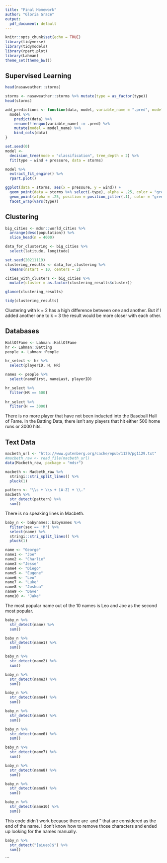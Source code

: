 ```yaml
---
title: "Final Homework"
author: "Gloria Grace"
output:
  pdf_document: default
---
```


```r
knitr::opts_chunk$set(echo = TRUE)
library(tidyverse)
library(tidymodels)
library(rpart.plot)
library(Lahman)
theme_set(theme_bw())
```


## Supervised Learning

```r
head(nasaweather::storms)
```

```r
storms <- nasaweather::storms %>% mutate(type = as_factor(type))
head(storms)
```

```r
add_predictions <- function(data, model, variable_name = ".pred", model_name = deparse(substitute(model))) {
  model %>%
    predict(data) %>%
    rename(!!enquo(variable_name) := .pred) %>%
    mutate(model = model_name) %>%
    bind_cols(data)
}
```


```r
set.seed(0)
model <-
  decision_tree(mode = "classification", tree_depth = 2) %>% 
  fit(type ~ wind + pressure, data = storms)

model %>% 
  extract_fit_engine() %>% 
  rpart.plot()
```

```r
ggplot(data = storms, aes(x = pressure, y = wind)) +
  geom_point(data = storms %>% select(-type), alpha = .25, color = "grey") +
  geom_point(alpha = .25, position = position_jitter(.1), color = "green") +
  facet_wrap(vars(type))
```

## Clustering

```r
big_cities <- mdsr::world_cities %>% 
  arrange(desc(population)) %>% 
  slice_head(n = 4000)

```

```r
data_for_clustering <- big_cities %>% 
  select(latitude, longitude)

set.seed(20211119)
clustering_results <- data_for_clustering %>% 
  kmeans(nstart = 10, centers = 2)

cities_with_clusters <- big_cities %>% 
  mutate(cluster = as.factor(clustering_results$cluster))
```

```r
glance(clustering_results)
```

```r
tidy(clustering_results)
```

Clustering with k = 2 has a high difference between one and another. But if I added another one to k = 3 the result would be more closer with each other.

## Databases

```r
HallOfFame <- Lahman::HallOfFame
hr <- Lahman::Batting
people <- Lahman::People
```

```r
hr_select <- hr %>% 
  select(playerID, H, HR)
```

```r
names <- people %>% 
  select(nameFirst, nameLast, playerID)
```

```r
hr_select %>% 
  filter(HR == 500)
  
hr_select %>% 
  filter(H == 3000)
```

There is no more player that have not been inducted into the Baseball Hall of Fame. In the Batting Data, there isn't any players that hit either 500 home runs or 3000 hits. 

## Text Data

```r
macbeth_url <- "http://www.gutenberg.org/cache/epub/1129/pg1129.txt"
#macbeth_raw <- read_file(macbeth_url)
data(Macbeth_raw, package = "mdsr")
```

```r
macbeth <- Macbeth_raw %>% 
  stringi::stri_split_lines() %>%
  pluck(1)

```

```r
pattern <- "\\s + \\s + [A-Z] + \\."
macbeth %>% 
  str_detect(pattern) %>% 
  sum()
```
There is no speaking lines in Macbeth.


```r
baby_n <- babynames::babynames %>%
  filter(sex == 'M') %>% 
  select(name) %>% 
  stringi::stri_split_lines() %>%
  pluck(1)

```

```r
name <- "George"
name1 <- "Joe"
name2 <- "Charlie"
name3 <-"Jesse"
name4 <- "Diego"
name5 <- "Eugene"
name6 <- "Leo"
name7 <- "Luke"
name8 <- "Joshua"
name9 <- "Dave"
name10 <- "Jake"
```

The most popular name out of the 10 names is Leo and Joe as the second most popular. 

```r
baby_n %>% 
  str_detect(name) %>% 
  sum()
```
```r
baby_n %>% 
  str_detect(name1) %>% 
  sum()
```
```r
baby_n %>% 
  str_detect(name2) %>% 
  sum()
```
```r
baby_n %>% 
  str_detect(name3) %>% 
  sum()
```
 
```r
baby_n %>% 
  str_detect(name4) %>% 
  sum()
```

```r
baby_n %>% 
  str_detect(name5) %>% 
  sum()
```
```r
baby_n %>% 
  str_detect(name6) %>% 
  sum()
```
```r
baby_n %>% 
  str_detect(name7) %>% 
  sum()
```

```r
baby_n %>% 
  str_detect(name8) %>% 
  sum()
```
```r
baby_n %>% 
  str_detect(name9) %>% 
  sum()
```
```r
baby_n %>% 
  str_detect(name10) %>% 
  sum()
```
This code didn't work because there are \ and " that are considered as the end of the name. I don't know how to remove those characters and ended up looking for the names manually.
```r
baby_n %>% 
  str_detect("[aiueo]$") %>% 
  sum()
```

```
